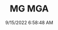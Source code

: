 ---
width: 6000
height: 4000
title: MG MGA
description: 1957 MG MGA in White shot in Austin, TX.
date: 9/15/2022 6:58:48 AM
cameraMake: Sony
cameraModel: ILCE-7M3
lens: 50mm F1.4 DG HSM | Art 018
settingsfStop: f/1.4
settingsISO: ISO 100
settingsShutter: 1/1250
settingsFocalLength: 50 mm
---